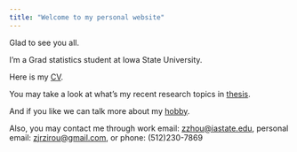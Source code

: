 ```yaml
---
title: "Welcome to my personal website"
---
```


Glad to see you all.

I'm a Grad statistics student at Iowa State University.

Here is my [CV](Zirou_Zhou_Resume.pdf).

You may take a look at what's my recent research topics in [thesis](thesis.html).

And if you like we can talk more about my [hobby](hobby.html).

Also, you may contact me through work email: [zzhou@iastate.edu](mailto:zzhou@iastate,edu), personal email: [zjrzirou@gmail.com](mailto:zjrzirou@gmail.com), or phone: (512)230-7869


